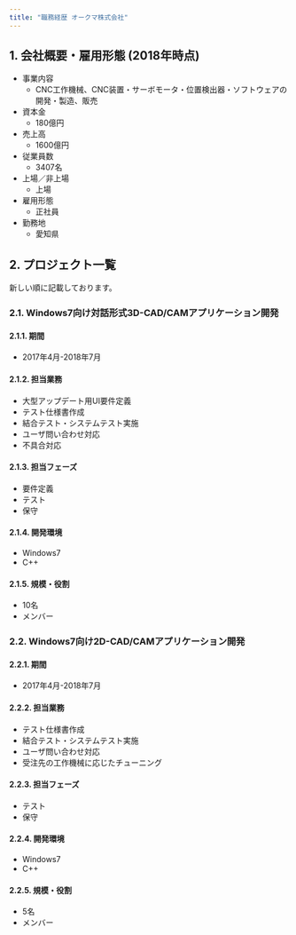 ```yaml
---
title: "職務経歴 オークマ株式会社"
---
```


## 1. 会社概要・雇用形態 (2018年時点)

- 事業内容
    - CNC工作機械、CNC装置・サーボモータ・位置検出器・ソフトウェアの開発・製造、販売
- 資本金
    - 180億円
- 売上高
    - 1600億円
- 従業員数
    - 3407名
- 上場／非上場
    - 上場
- 雇用形態
    - 正社員
- 勤務地
    - 愛知県

## 2. プロジェクト一覧

新しい順に記載しております。

### 2.1. Windows7向け対話形式3D-CAD/CAMアプリケーション開発

#### 2.1.1. 期間

- 2017年4月-2018年7月

#### 2.1.2. 担当業務

- 大型アップデート用UI要件定義
- テスト仕様書作成
- 結合テスト・システムテスト実施
- ユーザ問い合わせ対応
- 不具合対応

#### 2.1.3. 担当フェーズ

- 要件定義
- テスト
- 保守

#### 2.1.4. 開発環境

- Windows7
- C++

#### 2.1.5. 規模・役割

- 10名
- メンバー

### 2.2. Windows7向け2D-CAD/CAMアプリケーション開発

#### 2.2.1. 期間

- 2017年4月-2018年7月

#### 2.2.2. 担当業務

- テスト仕様書作成
- 結合テスト・システムテスト実施
- ユーザ問い合わせ対応
- 受注先の工作機械に応じたチューニング

#### 2.2.3. 担当フェーズ

- テスト
- 保守

#### 2.2.4. 開発環境

- Windows7
- C++

#### 2.2.5. 規模・役割

- 5名
- メンバー

